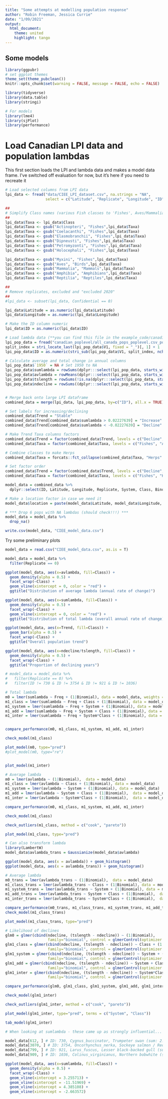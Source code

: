```yaml
---
title: "Some attempts at modelling population response"
author: "Robin Freeman, Jessica Currie"
date: "1/09/2021"
output: 
  html_document:
    theme: united
    highlight: tango
---
```


## Some models

```r
library(ggpubr)
# set ggplot themes 
theme_set(theme_pubclean())
knitr::opts_chunk$set(warning = FALSE, message = FALSE, echo = FALSE) 

library(tidyverse)
library(data.table)
library(stringi)

# For models
library(lme4)
library(sjPlot)
library(performance)
```

# Load Canadian LPI data and population lambdas

This first section loads the LPI and lambda data and makes a model data frame. I've switched off evaluation for now, but it's here if you need to recreate it

```r

# Load selected columns from LPI data
lpi_data <- fread("data/CIEE_LPI_dataset.csv", na.strings = "NA", 
                  select = c("Latitude", "Replicate", "Longitude", "ID", "System", "Class", "Binomial", "Common_name"))

##
# Simplify Class names (various Fish classes to 'Fishes', Aves/Mammalia etc to Birds/Mammals)
##
lpi_data$Taxa <- lpi_data$Class 
lpi_data$Taxa <- gsub("Actinopteri", "Fishes",lpi_data$Taxa)
lpi_data$Taxa <- gsub("Coelacanthi", "Fishes",lpi_data$Taxa)
lpi_data$Taxa <- gsub("Elasmobranchii", "Fishes",lpi_data$Taxa)
lpi_data$Taxa <- gsub("Dipneusti", "Fishes",lpi_data$Taxa)
lpi_data$Taxa <- gsub("Petromyzonti", "Fishes",lpi_data$Taxa)
lpi_data$Taxa <- gsub("Holocephali", "Fishes",lpi_data$Taxa)

lpi_data$Taxa <- gsub("Myxini", "Fishes",lpi_data$Taxa)
lpi_data$Taxa <- gsub("Aves", "Birds",lpi_data$Taxa)
lpi_data$Taxa <- gsub("Mammalia", "Mammals",lpi_data$Taxa)
lpi_data$Taxa <- gsub("Amphibia", "Amphibians",lpi_data$Taxa)
lpi_data$Taxa <- gsub("Reptilia", "Reptiles",lpi_data$Taxa)

##
# Remove replicates, excluded and "excluded 2020"
##
#lpi_data <- subset(lpi_data, Confidential == 0)

lpi_data$Latitude = as.numeric(lpi_data$Latitude)
lpi_data$Longitude = as.numeric(lpi_data$Longitude)

# Make the ID column numeric
lpi_data$ID = as.numeric(lpi_data$ID)

# Load lambda data (**you can find this file in the example_code/canadian_poplevel/ folder **)
lpi_pop_data = fread("canadian_poplevel/all_canada_pops_poplevel.csv_pops_lambda.csv", na.strings = "NA")
split_index = stri_locate_last(lpi_pop_data$V1, fixed = "_")[, 1] + 1
lpi_pop_data$ID = as.numeric(stri_sub(lpi_pop_data$V1, split_index, nchar(lpi_pop_data$V1)))

# Calculate average and total change in annual columns
lpi_pop_data$`1950` = NA # Set 1950 to NA
lpi_pop_data$sumlambda = rowSums(dplyr:::select(lpi_pop_data, starts_with(c("19", "20"))), na.rm = T)
lpi_pop_data$avlambda = rowMeans(dplyr:::select(lpi_pop_data, starts_with(c("19", "20"))), na.rm = T)
lpi_pop_data$tslength = rowSums(!is.na(dplyr:::select(lpi_pop_data, starts_with(c("19", "20")))), na.rm = T)
lpi_pop_data$ndecline = rowSums((dplyr:::select(lpi_pop_data, starts_with(c("19", "20"))) < 0), na.rm = T)


# Merge back onto large LPI dataframe
combined_data = merge(lpi_data, lpi_pop_data, by=c("ID"), all.x = TRUE)

# Set labels for increasing/declining
combined_data$Trend = "Stable"
combined_data$Trend[combined_data$sumlambda > 0.02227639] = "Increase" # Overall change of >5%
combined_data$Trend[combined_data$sumlambda < -0.02227639] = "Decline" # Overall decline of <5%

# Make Trend Taxa columns factors 
combined_data$Trend = factor(combined_data$Trend, levels = c("Decline", "Stable", "Increase"))
combined_data$Taxa = factor(combined_data$Taxa, levels = c("Fishes", "Amphibians", "Reptiles", "Birds", "Mammals"))

# Combine classes to make Herps
combined_data$Taxa = forcats::fct_collapse(combined_data$Taxa, "Herps" = c("Reptiles","Amphibians"))

# Set factor order 
combined_data$Trend = factor(combined_data$Trend, levels = c("Decline", "Stable", "Increase"))
combined_data$Taxa = factor(combined_data$Taxa, levels = c("Fishes", "Herps", "Birds", "Mammals"))

model_data = combined_data %>%
  dplyr::select(ID, Latitude, Longitude, Replicate, System, Class, Binomial, Common_name, Freq, sumlambda, avlambda,Trend, tslength, ndecline)

# Make a location factor in case we need it
model_data$location = paste(model_data$Latitude, model_data$Longitude, sep = ",")

# *** Drop 6 pops with NA lambdas (should check!!!) ***
model_data = model_data %>%
  drop_na()

write.csv(model_data, "CIEE_model_data.csv")
```

Try some preliminary plots

```r

model_data = read.csv("CIEE_model_data.csv", as.is = T)

model_data = model_data %>%
  filter(Replicate == 0)

ggplot(model_data, aes(x=avlambda, fill=Class)) + 
  geom_density(alpha = 0.5) + 
  facet_wrap(~Class) + 
  geom_vline(xintercept = 0, color = "red") + 
  ggtitle("Distribution of average lambda (annual rate of change)")

ggplot(model_data, aes(x=sumlambda, fill=Class)) + 
  geom_density(alpha = 0.5) + 
  facet_wrap(~Class) + 
  geom_vline(xintercept = 0, color = "red") + 
  ggtitle("Distribution of total lambda (overall annual rate of change)")

ggplot(model_data, aes(x=Trend, fill=Class)) + 
  geom_bar(alpha = 0.5) + 
  facet_wrap(~Class) + 
  ggtitle("Overall population trend")

ggplot(model_data, aes(x=ndecline/tslength, fill=Class)) + 
  geom_density(alpha = 0.5) + 
  facet_wrap(~Class) + 
  ggtitle("Proportion of declining years")

```

```r

# model_data = model_data %>%
#   filter(Replicate == 0) %>%
#   filter(ID != 730 & ID != 3754 & ID != 921 & ID != 1036)

# Total lambda
m0 = lmer(sumlambda ~ Freq + (1|Binomial), data = model_data, weights = model_data$Freq)
m1_class = lmer(sumlambda ~ Freq + Class + (1|Binomial), data = model_data, weights = model_data$Freq)
m1_system = lmer(sumlambda ~ Freq + System + (1|Binomial), data = model_data, weights = model_data$Freq)
m1_add = lmer(sumlambda ~ Freq + System + Class + (1|Binomial), data = model_data, weights = model_data$Freq)
m1_inter = lmer(sumlambda ~ Freq + System*Class + (1|Binomial), data = model_data, weights = model_data$Freq)


compare_performance(m0, m1_class, m1_system, m1_add, m1_inter)

check_model(m1_class)

plot_model(m0, type="pred")
#plot_model(m0, type="re")


plot_model(m1_inter)
```

```r

# Average lambda
m0 = lmer(avlambda ~ (1|Binomial),  data = model_data)
m1_class = lmer(avlambda ~ Class + (1|Binomial), data = model_data)
m1_system = lmer(avlambda ~ System + (1|Binomial), data = model_data)
m1_add = lmer(avlambda ~ System + Class + (1|Binomial),  data = model_data)
m1_inter = lmer(avlambda ~ System*Class + (1|Binomial),  data = model_data)

compare_performance(m0, m1_class, m1_system, m1_add, m1_inter)

check_model(m1_class)

check_outliers(m1_class, method = c("cook", "pareto"))

plot_model(m1_class, type="pred")
```

```r
# Can also transform lambda
library(LambertW)
model_data$avlambda_trans = Gaussianize(model_data$avlambda)

ggplot(model_data, aes(x = avlambda)) + geom_histogram()
ggplot(model_data, aes(x = avlambda_trans)) + geom_histogram()

# Average lambda
m0_trans = lmer(avlambda_trans ~ (1|Binomial),  data = model_data)
m1_class_trans = lmer(avlambda_trans ~ Class + (1|Binomial), data = model_data)
m1_system_trans = lmer(avlambda_trans ~ System + (1|Binomial), data = model_data)
m1_add_trans = lmer(avlambda_trans ~ System + Class + (1|Binomial),  data = model_data)
m1_inter_trans = lmer(avlambda_trans ~ System*Class + (1|Binomial),  data = model_data)

compare_performance(m0_trans, m1_class_trans, m1_system_trans, m1_add_trans, m1_inter_trans)
check_model(m1_class_trans)

plot_model(m1_class_trans, type="pred")
```

```r

# Likelihood of declines
glm0 = glmer(cbind(ndecline, (tslength - ndecline)) ~ (1|Binomial),  
                   family="binomial", control = glmerControl(optimizer = "bobyqa"), data = model_data)
glm1_class = glmer(cbind(ndecline, (tslength - ndecline)) ~ Class + (1|Binomial),  
                   family="binomial", control = glmerControl(optimizer = "bobyqa"), data = model_data)
glm1_system = glmer(cbind(ndecline, (tslength - ndecline)) ~ System + (1|Binomial),  
                   family="binomial", control = glmerControl(optimizer = "bobyqa"), data = model_data)
glm1_add = glmer(cbind(ndecline, (tslength - ndecline)) ~ System + Class + (1|Binomial),  
                   family="binomial", control = glmerControl(optimizer = "bobyqa"), data = model_data)
glm1_inter = glmer(cbind(ndecline, (tslength - ndecline)) ~ System*Class + (1|Binomial),  
                   family="binomial", control = glmerControl(optimizer = "bobyqa"), data = model_data)

compare_performance(glm0, glm1_class, glm1_system, glm1_add, glm1_inter)

check_model(glm1_inter)

check_outliers(glm1_inter, method = c("cook", "pareto"))

plot_model(glm1_inter, type="pred", terms = c("System", "Class"))

tab_model(glm1_inter)


```

```r

# When looking at sumlambda - these came up as strongly influential...

model_data[612, ] # ID: 730, Cygnus_buccinator, Trumpeter swan (sum: 2.255713, av: 0.04903724)
model_data[3070, ] # ID: 3754, Oncorhynchus_nerka, Sockeye salmon / Red salmon (sum: -12.51969, av: -0.2911556)
model_data[799, ] # ID: 921, Larus_fuscus, Lesser black-backed gull (sum: 3.385108, av: 0.07358931)
model_data[909, ] # ID: 1036, Colinus_virginianus, Northern bobwhite (sum: -3.663572, av: -0.08326301)

ggplot(model_data, aes(x=sumlambda, fill=Class)) + 
  geom_density(alpha = 0.5) + 
  facet_wrap(~Class) + 
  geom_vline(xintercept = 3.255713) + 
  geom_vline(xintercept = -11.51969) + 
  geom_vline(xintercept = 4.385108) + 
  geom_vline(xintercept = -2.663572) 
  

```